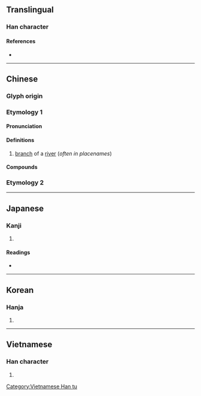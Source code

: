 {{character info/new}}
{{also|湧}}
==Translingual==

===Han character===
{{Han char|rn=85|rad=水|as=07|sn=10|four=37127|canj=ENIB|ids=⿰氵甬}}

====References====
* {{Han ref|kx=0626.190|dkj=17534|dj=1028.050|hdz=31636.080|uh=6D8C|ud=28044|bh=AF46|bd=44870}}

----

==Chinese==
{{zh-forms}}

===Glyph origin===
{{Han etym}}

===Etymology 1===

====Pronunciation====
{{zh-pron
|m=chōng
|c=cung1
|h=
|mn=
|mc=
|oc=
|ma=
|cat=n
}}

====Definitions====
{{zh-hanzi}}

# {{lb|zh|dialectal}} [[branch]] of a [[river]] (''often in placenames'')

====Compounds====
{{zh-der|東涌|鰂魚涌|西涌|南涌|深涌|溪涌|黎涌|泥涌|葵涌|大涌|麻涌|沙魚涌|蠔涌|大欖涌|涌尾|沙河涌}}

===Etymology 2===
{{zh-see|湧||to [[surge]]}}

----

==Japanese==

===Kanji===
{{ja-kanji|grade=|rs=水07}}

# {{alternative form of|湧|lang=ja}}

====Readings====
* {{ja-readings|on=[[ゆう]] (yū), [[よう]] (yō)|kun=[[わく]] (waku)}}

----

==Korean==

===Hanja===
{{ko-hanja|hangeul=용|eumhun=|rv=yong|mr=yong|y=yong}}

# {{defn|lang=ko|sort=水07}}

----

==Vietnamese==

===Han character===
{{vi-readings|rs=水07| hanviet = dũng}}

# {{defn|lang=vi|sort=水07}}

[[Category:Vietnamese Han tu]]